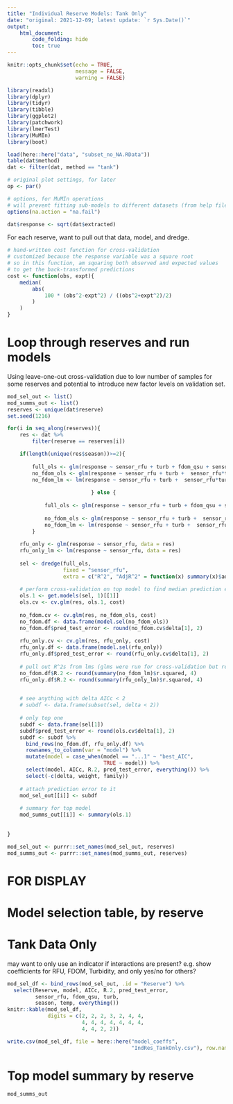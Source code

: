 ```yaml
---
title: "Individual Reserve Models: Tank Only"
date: "original: 2021-12-09; latest update: `r Sys.Date()`"
output: 
    html_document:
        code_folding: hide
        toc: true
---
```


```r
knitr::opts_chunk$set(echo = TRUE,
                      message = FALSE,
                      warning = FALSE)
```

```r
library(readxl)
library(dplyr)
library(tidyr)
library(tibble)
library(ggplot2)
library(patchwork)
library(lmerTest)
library(MuMIn)
library(boot)

load(here::here("data", "subset_no_NA.RData"))
table(dat$method)
dat <- filter(dat, method == "tank")

# original plot settings, for later
op <- par()

# options, for MuMIn operations
# will prevent fitting sub-models to different datasets (from help file)
options(na.action = "na.fail")
```

```r
dat$response <- sqrt(dat$extracted)
```


For each reserve, want to pull out that data, model, and dredge.  

```r
# hand-written cost function for cross-validation
# customized because the response variable was a square root
# so in this function, am squaring both observed and expected values
# to get the back-transformed predictions
cost <- function(obs, expt){
    median(
        abs(
            100 * (obs^2-expt^2) / ((obs^2+expt^2)/2)
        )
    )
}
```


# Loop through reserves and run models  

Using leave-one-out cross-validation due to low number of samples for some reserves and potential to introduce new factor levels on validation set.  

```r
mod_sel_out <- list()
mod_summs_out <- list()
reserves <- unique(dat$reserve)
set.seed(1216)

for(i in seq_along(reserves)){
    res <- dat %>% 
        filter(reserve == reserves[i])

    if(length(unique(res$season))>=2){  
        
        full_ols <- glm(response ~ sensor_rfu + turb + fdom_qsu + sensor_rfu*turb*fdom_qsu + sensor_rfu*turb + sensor_rfu*fdom_qsu + turb*fdom_qsu + temp + sensor_rfu*temp + fdom_qsu*temp + season, data = res)
        no_fdom_ols <- glm(response ~ sensor_rfu + turb +  sensor_rfu*turb + temp + sensor_rfu*temp + season, data = res)
        no_fdom_lm <- lm(response ~ sensor_rfu + turb +  sensor_rfu*turb + temp + sensor_rfu*temp + season, data = res)
                           
                           } else {
                               
            full_ols <- glm(response ~ sensor_rfu + turb + fdom_qsu + sensor_rfu*turb*fdom_qsu + sensor_rfu*turb + sensor_rfu*fdom_qsu + turb*fdom_qsu + temp + sensor_rfu*temp + fdom_qsu*temp, data = res)
            
            no_fdom_ols <- glm(response ~ sensor_rfu + turb +  sensor_rfu*turb + temp + sensor_rfu*temp, data = res)
            no_fdom_lm <- lm(response ~ sensor_rfu + turb +  sensor_rfu*turb + temp + sensor_rfu*temp, data = res)
        }
    
    rfu_only <- glm(response ~ sensor_rfu, data = res)
    rfu_only_lm <- lm(response ~ sensor_rfu, data = res)
    
    sel <- dredge(full_ols, 
                  fixed = "sensor_rfu",
                  extra = c("R^2", "AdjR^2" = function(x) summary(x)$adj.r.squared))
    
    # perform cross-validation on top model to find median prediction error
    ols.1 <- get.models(sel, 1)[[1]]
    ols.cv <- cv.glm(res, ols.1, cost)
    
    no_fdom.cv <- cv.glm(res, no_fdom_ols, cost)
    no_fdom.df <- data.frame(model.sel(no_fdom_ols))
    no_fdom.df$pred_test_error <- round(no_fdom.cv$delta[1], 2)
    
    rfu_only.cv <- cv.glm(res, rfu_only, cost)
    rfu_only.df <- data.frame(model.sel(rfu_only))
    rfu_only.df$pred_test_error <- round(rfu_only.cv$delta[1], 2)
    
    # pull out R^2s from lms (glms were run for cross-validation but really they're just regular linear models)
    no_fdom.df$R.2 <- round(summary(no_fdom_lm)$r.squared, 4)
    rfu_only.df$R.2 <- round(summary(rfu_only_lm)$r.squared, 4)
    

    # see anything with delta AICc < 2
    # subdf <- data.frame(subset(sel, delta < 2))
    
    # only top one
    subdf <- data.frame(sel[1])
    subdf$pred_test_error <- round(ols.cv$delta[1], 2)
    subdf <- subdf %>% 
      bind_rows(no_fdom.df, rfu_only.df) %>% 
      rownames_to_column(var = "model") %>% 
      mutate(model = case_when(model == "...1" ~ "best_AIC",
                               TRUE ~ model)) %>% 
      select(model, AICc, R.2, pred_test_error, everything()) %>% 
      select(-c(delta, weight, family))
    
    # attach prediction error to it
    mod_sel_out[[i]] <- subdf
    
    # summary for top model
    mod_summs_out[[i]] <- summary(ols.1)
    
      
}
```

```r
mod_sel_out <- purrr::set_names(mod_sel_out, reserves)
mod_summs_out <- purrr::set_names(mod_summs_out, reserves)
```


# FOR DISPLAY  

# Model selection table, by reserve  
# Tank Data Only  

may want to only use an indicator if interactions are present? e.g. show coefficients for RFU, FDOM, Turbidity, and only yes/no for others?  

```r
mod_sel_df <- bind_rows(mod_sel_out, .id = "Reserve") %>% 
  select(Reserve, model, AICc, R.2, pred_test_error, 
         sensor_rfu, fdom_qsu, turb, 
         season, temp, everything())
knitr::kable(mod_sel_df,
             digits = c(2, 2, 2, 3, 2, 4, 4, 
                        4, 4, 4, 4, 4, 4, 4, 
                        4, 4, 2, 2))

write.csv(mod_sel_df, file = here::here("model_coeffs",
                                        "IndRes_TankOnly.csv"), row.names = FALSE)
```


# Top model summary by reserve  

```r
mod_summs_out
```

